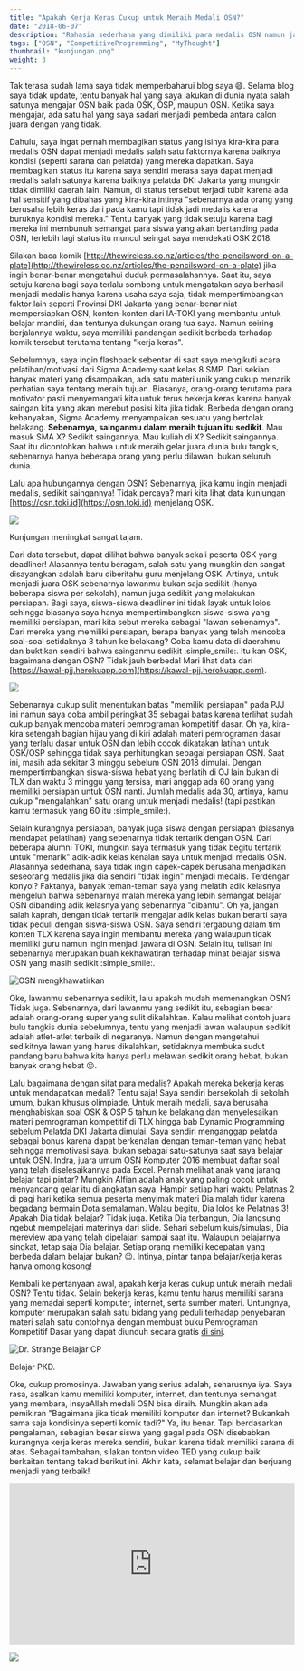 ```yaml
---
title: "Apakah Kerja Keras Cukup untuk Meraih Medali OSN?"
date: "2018-06-07"
description: "Rahasia sederhana yang dimiliki para medalis OSN namun jarang terungkap."
tags: ["OSN", "CompetitiveProgramming", "MyThought"]
thumbnail: "kunjungan.png"
weight: 3
---
```


Tak terasa sudah lama saya tidak memperbaharui blog saya :sweat_smile:. Selama blog saya tidak update, tentu banyak hal yang saya lakukan di dunia nyata salah satunya mengajar OSN baik pada OSK, OSP, maupun OSN. Ketika saya mengajar, ada satu hal yang saya sadari menjadi pembeda antara calon juara dengan yang tidak.

Dahulu, saya ingat pernah membagikan status yang isinya kira-kira para medalis OSN dapat menjadi medalis salah satu faktornya karena baiknya kondisi (seperti sarana dan pelatda) yang mereka dapatkan. Saya membagikan status itu karena saya sendiri merasa saya dapat menjadi medalis salah satunya karena baiknya pelatda DKI Jakarta yang mungkin tidak dimiliki daerah lain. Namun, di status tersebut terjadi tubir karena ada hal sensitif yang dibahas yang kira-kira intinya "sebenarnya ada orang yang berusaha lebih keras dari pada kamu tapi tidak jadi medalis karena buruknya kondisi mereka." Tentu banyak yang tidak setuju karena bagi mereka ini membunuh semangat para siswa yang akan bertanding pada OSN, terlebih lagi status itu muncul seingat saya mendekati OSK 2018.

Silakan baca komik [http://thewireless.co.nz/articles/the-pencilsword-on-a-plate](http://thewireless.co.nz/articles/the-pencilsword-on-a-plate) jika ingin benar-benar mengetahui duduk permasalahannya. Saat itu, saya setuju karena bagi saya terlalu sombong untuk mengatakan saya berhasil menjadi medalis hanya karena usaha saya saja, tidak mempertimbangkan faktor lain seperti Provinsi DKI Jakarta yang benar-benar niat mempersiapkan OSN, konten-konten dari IA-TOKI yang membantu untuk belajar mandiri, dan tentunya dukungan orang tua saya. Namun seiring berjalannya waktu, saya memiliki pandangan sedikit berbeda terhadap komik tersebut terutama tentang "kerja keras".

Sebelumnya, saya ingin flashback sebentar di saat saya mengikuti acara pelatihan/motivasi dari Sigma Academy saat kelas 8 SMP. Dari sekian banyak materi yang disampaikan, ada satu materi unik yang cukup menarik perhatian saya tentang meraih tujuan. Biasanya, orang-orang terutama para motivator pasti menyemangati kita untuk terus bekerja keras karena banyak saingan kita yang akan merebut posisi kita jika tidak. Berbeda dengan orang kebanyakan, Sigma Academy menyampaikan sesuatu yang bertolak belakang. **Sebenarnya, sainganmu dalam meraih tujuan itu sedikit**. Mau masuk SMA X? Sedikit saingannya. Mau kuliah di X? Sedikit saingannya. Saat itu dicontohkan bahwa untuk meraih gelar juara dunia bulu tangkis, sebenarnya hanya beberapa orang yang perlu dilawan, bukan seluruh dunia.

Lalu apa hubungannya dengan OSN? Sebenarnya, jika kamu ingin menjadi medalis, sedikit saingannya! Tidak percaya? mari kita lihat data kunjungan [https://osn.toki.id](https://osn.toki.id) menjelang OSK.

![](kunjungan.png)
<div class="img-caption">Kunjungan meningkat sangat tajam.</div>

Dari data tersebut, dapat dilihat bahwa banyak sekali peserta OSK yang deadliner! Alasannya tentu beragam, salah satu yang mungkin dan sangat disayangkan adalah baru diberitahu guru menjelang OSK. Artinya, untuk menjadi juara OSK sebenarnya lawanmu bukan saja sedikit (hanya beberapa siswa per sekolah), namun juga sedikit yang melakukan persiapan. Bagi saya, siswa-siswa deadliner ini tidak layak untuk lolos sehingga biasanya saya hanya mempertimbangkan siswa-siswa yang memiliki persiapan, mari kita sebut mereka sebagai "lawan sebenarnya". Dari mereka yang memiliki persiapan, berapa banyak yang telah mencoba soal-soal setidaknya 3 tahun ke belakang? Coba kamu data di daerahmu dan buktikan sendiri bahwa sainganmu sedikit :simple_smile:. Itu kan OSK, bagaimana dengan OSN? Tidak jauh berbeda! Mari lihat data dari [https://kawal-pjj.herokuapp.com](https://kawal-pjj.herokuapp.com).

![](pjj.png)

Sebenarnya cukup sulit menentukan batas "memiliki persiapan" pada PJJ ini namun saya coba ambil peringkat 35 sebagai batas karena terlihat sudah cukup banyak mencoba materi pemrograman kompetitif dasar. Oh ya, kira-kira setengah bagian hijau yang di kiri adalah materi pemrograman dasar yang terlalu dasar untuk OSN dan lebih cocok dikatakan latihan untuk OSK/OSP sehingga tidak saya perhitungkan sebagai persiapan OSN. Saat ini, masih ada sekitar 3 minggu sebelum OSN 2018 dimulai. Dengan mempertimbangkan siswa-siswa hebat yang berlatih di OJ lain bukan di TLX dan waktu 3 minggu yang tersisa, mari anggap ada 60 orang yang memiliki persiapan untuk OSN nanti. Jumlah medalis ada 30, artinya, kamu cukup "mengalahkan" satu orang untuk menjadi medalis! (tapi pastikan kamu termasuk yang 60 itu :simple_smile:).

Selain kurangnya persiapan, banyak juga siswa dengan persiapan (biasanya mendapat pelatihan) yang sebenarnya tidak tertarik dengan OSN. Dari beberapa alumni TOKI, mungkin saya termasuk yang tidak begitu tertarik untuk "menarik" adik-adik kelas kenalan saya untuk menjadi medalis OSN. Alasannya sederhana, saya tidak ingin capek-capek berusaha menjadikan seseorang medalis jika dia sendiri "tidak ingin" menjadi medalis. Terdengar konyol? Faktanya, banyak teman-teman saya yang melatih adik kelasnya mengeluh bahwa sebenarnya malah mereka yang lebih semangat belajar OSN dibanding adik kelasnya yang sebenarnya "dibantu". Oh ya, jangan salah kaprah, dengan tidak tertarik mengajar adik kelas bukan berarti saya tidak peduli dengan siswa-siswa OSN. Saya sendiri tergabung dalam tim konten TLX karena saya ingin membantu mereka yang walaupun tidak memiliki guru namun ingin menjadi jawara di OSN. Selain itu, tulisan ini sebenarnya merupakan buah kekhawatiran terhadap minat belajar siswa OSN yang masih sedikit :simple_smile:.

![OSN mengkhawatirkan](khawatir.jpg)

Oke, lawanmu sebenarnya sedikit, lalu apakah mudah memenangkan OSN? Tidak juga. Sebenarnya, dari lawanmu yang sedikit itu, sebagian besar adalah orang-orang super yang sulit dikalahkan. Kalau melihat contoh juara bulu tangkis dunia sebelumnya, tentu yang menjadi lawan walaupun sedikit adalah atlet-atlet terbaik di negaranya. Namun dengan mengetahui sedikitnya lawan yang harus dikalahkan, setidaknya membuka sudut pandang baru bahwa kita hanya perlu melawan sedikit orang hebat, bukan banyak orang hebat :stuck_out_tongue:.

Lalu bagaimana dengan sifat para medalis? Apakah mereka bekerja keras untuk mendapatkan medali? Tentu saja! Saya sendiri bersekolah di sekolah umum, bukan khusus olimpiade. Untuk meraih medali, saya berusaha menghabiskan soal OSK & OSP 5 tahun ke belakang dan menyelesaikan materi pemrograman kompetitif di TLX hingga bab Dynamic Programming sebelum Pelatda DKI Jakarta dimulai. Saya sendiri menganggap pelatda sebagai bonus karena dapat berkenalan dengan teman-teman yang hebat sehingga memotivasi saya, bukan sebagai satu-satunya saat saya belajar untuk OSN. Indra, juara umum OSN Komputer 2016 membuat daftar soal yang telah diselesaikannya pada Excel. Pernah melihat anak yang jarang belajar tapi pintar? Mungkin Alfian adalah anak yang paling cocok untuk menyandang gelar itu di angkatan saya. Hampir setiap hari waktu Pelatnas 2 di pagi hari ketika semua peserta menyimak materi Dia malah tidur karena begadang bermain Dota semalaman. Walau begitu, Dia lolos ke Pelatnas 3! Apakah Dia tidak belajar? Tidak juga. Ketika Dia terbangun, Dia langsung ngebut mempelajari materinya dari slide. Sehari sebelum kuis/simulasi, Dia mereview apa yang telah dipelajari sampai saat itu. Walaupun belajarnya singkat, tetap saja Dia belajar. Setiap orang memiliki kecepatan yang berbeda dalam belajar bukan? :wink:. Intinya, pintar tanpa belajar/kerja keras hanya omong kosong!

Kembali ke pertanyaan awal, apakah kerja keras cukup untuk meraih medali OSN? Tentu tidak. Selain bekerja keras, kamu tentu harus memiliki sarana yang memadai seperti komputer, internet, serta sumber materi. Untungnya, komputer merupakan salah satu bidang yang peduli terhadap penyebaran materi salah satu contohnya dengan membuat buku Pemrograman Kompetitif Dasar yang dapat diunduh secara gratis [di sini](https://osn.toki.id/arsip/download-pkd).

![Dr. Strange Belajar CP](meme/dr-strange-pkd.png)
<div class="img-caption">Belajar PKD.</div>

Oke, cukup promosinya. Jawaban yang serius adalah, seharusnya iya. Saya rasa, asalkan kamu memiliki komputer, internet, dan tentunya semangat yang membara, insyaAllah medali OSN bisa diraih. Mungkin akan ada pemikiran "Bagaimana jika tidak memiliki komputer dan internet? Bukankah sama saja kondisinya seperti komik tadi?" Ya, itu benar. Tapi berdasarkan pengalaman, sebagian besar siswa yang gagal pada OSN disebabkan kurangnya kerja keras mereka sendiri, bukan karena tidak memiliki sarana di atas. Sebagai tambahan, silakan tonton video TED yang cukup baik berkaitan tentang tekad berikut ini. Akhir kata, selamat belajar dan berjuang menjadi yang terbaik!

<div style="max-width:854px"><div style="position:relative;height:0;padding-bottom:56.25%"><iframe src="https://embed.ted.com/talks/lang/id/angela_lee_duckworth_grit_the_power_of_passion_and_perseverance" width="854" height="480" style="position:absolute;left:0;top:0;width:100%;height:100%" frameborder="0" scrolling="no" allowfullscreen></iframe></div></div>

![](meme/bad-good-code.png)
